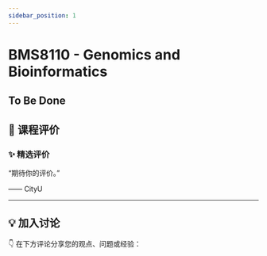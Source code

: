 ```yaml
---
sidebar_position: 1
---
```



# BMS8110 - Genomics and Bioinformatics

## To Be Done

## **💬 课程评价**

### ✨ **精选评价**
<div className={commentStyles.commentBox}>
    <p className={commentStyles.commentText}>
        “期待你的评价。”
    </p>
    <p className={commentStyles.commentAuthor}>—— CityU</p>
</div>

---

## **💡 加入讨论**

👇 在下方评论分享您的观点、问题或经验：
<Utterances />
